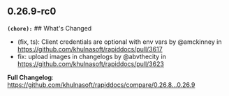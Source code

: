 ## 0.26.9-rc0
**`(chore):`** ## What's Changed
* (fix, ts): Client credentials are optional with env vars by @amckinney in https://github.com/khulnasoft/rapiddocs/pull/3617
* fix: upload images in changelogs by @abvthecity in https://github.com/khulnasoft/rapiddocs/pull/3623


**Full Changelog**: https://github.com/khulnasoft/rapiddocs/compare/0.26.8...0.26.9


